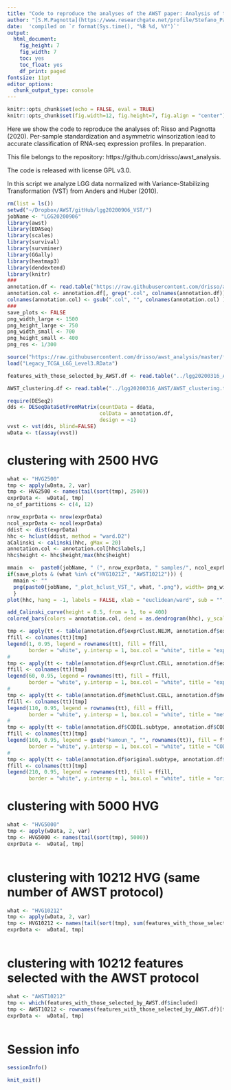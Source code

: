 ```yaml
---
title: "Code to reproduce the analyses of the AWST paper: Analysis of the LGG data<br/> Figure 17 and 18."
author: "[S.M.Pagnotta](https://www.researchgate.net/profile/Stefano_Pagnotta) - Dept. of Science and Technology, Universita' degli Studi del Sannio (Benevento, Italy)</br> [D.Risso](https://www.researchgate.net/profile/Davide_Risso) - Dept. of Statistical Sciences, Universita' degli Studi di Padova (Padova, Italy)"
date:  'compiled on `r format(Sys.time(), "%B %d, %Y")`'
output: 
  html_document: 
    fig_height: 7
    fig_width: 7
    toc: yes
    toc_float: yes
    df_print: paged
fontsize: 11pt
editor_options: 
  chunk_output_type: console
---
```


```r
knitr::opts_chunk$set(echo = FALSE, eval = TRUE)
knitr::opts_chunk$set(fig.width=12, fig.height=7, fig.align = "center") 
```

Here we show the code to reproduce the analyses of: Risso and Pagnotta (2020). Per-sample standardization and asymmetric winsorization lead to accurate classification of RNA-seq expression profiles. In preparation.

This file belongs to the repository: https://github.com/drisso/awst_analysis.

The code is released with license GPL v3.0.

In this script we analyze LGG data normalized with Variance-Stabilizing Transformation (VST) from Anders and Huber (2010).


```r
rm(list = ls()) 
setwd("~/Dropbox/AWST/gitHub/lgg20200906_VST/")
jobName <- "LGG20200906"
library(awst)
library(EDASeq)
library(scales)
library(survival)
library(survminer)
library(GGally)
library(heatmap3)
library(dendextend)
library(knitr)
###
annotation.df <- read.table("https://raw.githubusercontent.com/drisso/awst_analysis/master/LowerGradeGliomaExperiment/LGG_annotation.tsv", sep = "\t", row.names = 1) #20200316
annotation.col <- annotation.df[, grep(".col", colnames(annotation.df))]
colnames(annotation.col) <- gsub(".col", "", colnames(annotation.col) )
###
save_plots <- FALSE
png_width_large <- 1500
png_height_large <- 750
png_width_small <- 700
png_height_small <- 400
png_res <- 1/300

source("https://raw.githubusercontent.com/drisso/awst_analysis/master/functions.R") #20200316
load("Legacy_TCGA_LGG_Level3.RData")  

features_with_those_selected_by_AWST.df <- read.table("../lgg20200316_AWST/features_with_those_selected.tsv", header = TRUE, row.names = 4)

AWST_clustering.df <- read.table("../lgg20200316_AWST/AWST_clustering.tsv", header = TRUE, row.names = 2)
```


```r
require(DESeq2)
dds <- DESeqDataSetFromMatrix(countData = ddata, 
                              colData = annotation.df, 
                              design = ~1)
vvst <- vst(dds, blind=FALSE)
wData <- t(assay(vvst))
```

\newpage
# clustering with 2500 HVG
```r
what <- "HVG2500"
tmp <- apply(wData, 2, var)
tmp <- HVG2500 <- names(tail(sort(tmp), 2500))
exprData <-  wData[, tmp]
no_of_partitions <- c(4, 12)
```
```r
nrow_exprData <- nrow(exprData)
ncol_exprData <- ncol(exprData)
ddist <- dist(exprData)
hhc <- hclust(ddist, method = "ward.D2")
aCalinski <- calinski(hhc, gMax = 20)
annotation.col <- annotation.col[hhc$labels,]
hhc$height <- hhc$height/max(hhc$height)

mmain  <-  paste0(jobName, " (", nrow_exprData, " samples/", ncol_exprData, " genes)")
if(save_plots & (what %in% c("HVG10212", "AWST10212"))) {
  mmain <- ""
  png(paste0(jobName, "_plot_hclust_VST_", what, ".png"), width= png_width_large, height= png_height_large, res = png_res)
  }
plot(hhc, hang = -1, labels = FALSE, xlab = "euclidean/ward", sub = "", main = mmain)

add_Calinski_curve(height = 0.5, from = 1, to = 400)
colored_bars(colors = annotation.col, dend = as.dendrogram(hhc), y_scale = -0.1, y_shift = -0.1)

tmp <- apply(tt <- table(annotation.df$exprClust.NEJM, annotation.df$exprClust.NEJM.col), 1, which.max)
ffill <- colnames(tt)[tmp]
legend(1, 0.95, legend = rownames(tt), fill = ffill, 
       border = "white", y.intersp = 1, box.col = "white", title = "exprClust/NEJM", title.adj = 0)
#
tmp <- apply(tt <- table(annotation.df$exprClust.CELL, annotation.df$exprClust.CELL.col), 1, which.max)
ffill <- colnames(tt)[tmp]
legend(60, 0.95, legend = rownames(tt), fill = ffill, 
       border = "white", y.intersp = 1, box.col = "white", title = "exprClust/CELL", title.adj = 0)
#
tmp <- apply(tt <- table(annotation.df$methClust.CELL, annotation.df$methClust.CELL.col), 1, which.max)
ffill <- colnames(tt)[tmp]
legend(110, 0.95, legend = rownames(tt), fill = ffill, 
       border = "white", y.intersp = 1, box.col = "white", title = "methClust/CELL", title.adj = 0)
#
tmp <- apply(tt <- table(annotation.df$CODEL.subtype, annotation.df$CODEL.subtype.col), 1, which.max)
ffill <- colnames(tt)[tmp]
legend(160, 0.95, legend = gsub("kamoun_", "", rownames(tt)), fill = ffill, 
       border = "white", y.intersp = 1, box.col = "white", title = "CODEL subtype", title.adj = 0)
#
tmp <- apply(tt <- table(annotation.df$original.subtype, annotation.df$original.subtype.col), 1, which.max)
ffill <- colnames(tt)[tmp]
legend(210, 0.95, legend = rownames(tt), fill = ffill, 
       border = "white", y.intersp = 1, box.col = "white", title = "original subtype", title.adj = 0)
```

\newpage
# clustering with 5000 HVG
```r
what <- "HVG5000"
tmp <- apply(wData, 2, var)
tmp <- HVG5000 <- names(tail(sort(tmp), 5000))
exprData <-  wData[, tmp]
```
```r
```

\newpage
# clustering with 10212 HVG (same number of AWST protocol)
```r
what <- "HVG10212"
tmp <- apply(wData, 2, var)
tmp <- HVG10212 <- names(tail(sort(tmp), sum(features_with_those_selected_by_AWST.df$included)))
exprData <-  wData[, tmp]
```
```r
```

\newpage
# clustering with 10212 features selected with the AWST protocol
```r
what <- "AWST10212"
tmp <- which(features_with_those_selected_by_AWST.df$included)
tmp <- AWST10212 <- rownames(features_with_those_selected_by_AWST.df)[tmp]
exprData <-  wData[, tmp]
```
```r
```
\newpage

# Session info

```r
sessionInfo()
```


```r
knit_exit()
```

